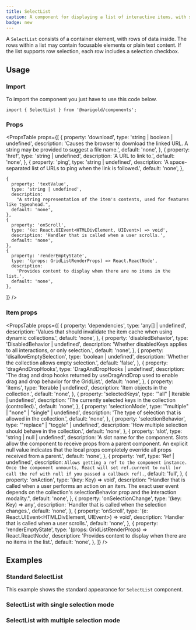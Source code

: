 ```yaml
---
title: SelectList
caption: A component for displaying a list of interactive items, with support for keyboard navigation, single or multiple selection, and row actions.
badge: new
---
```


A `SelectList` consists of a container element, with rows of data inside. The rows within a list may contain focusable elements or plain text content. If the list supports row selection, each row includes a selection checkbox.

## Usage

### Import

To import the component you just have to use this code below.

```tsx
import { SelectList } from '@marigold/components';
```

### Props

<PropsTable
  props={[
    {
      property: 'download',
      type: 'string | boolean | undefined',
      description:
        'Causes the browser to download the linked URL. A string may be provided to suggest a file name.',
      default: 'none',
    },
    {
      property: 'href',
      type: 'string | undefined',
      description: 'A URL to link to.',
      default: 'none',
    },
    {
      property: 'ping',
      type: 'string | undefined',
      description:
        'A space-separated list of URLs to ping when the link is followed.',
      default: 'none',
    },

    {
      property: 'textValue',
      type: 'string | undefined',
      description:
        "A string representation of the item's contents, used for features like typeahead.",
      default: 'none',
    },
    {
      property: 'onScroll',
      type: '(e: React.UIEvent<HTMLDivElement, UIEvent>) => void',
      description: 'Handler that is called when a user scrolls.',
      default: 'none',
    },
    {
      property: 'renderEmptyState',
      type: '(props: GridListRenderProps) => React.ReactNode',
      description:
        'Provides content to display when there are no items in the list.',
      default: 'none',
    },

]}
/>

### Item props

<PropsTable
  props={[
    {
      property: 'dependencies',
      type: 'any[] | undefined',
      description:
        'Values that should invalidate the item cache when using dynamic collections.',
      default: 'none',
    },
    {
      property: 'disabledBehavior',
      type: 'DisabledBehavior | undefined',
      description:
        'Whether disabledKeys applies to all interactions, or only selection.',
      default: 'none',
    },
    {
      property: 'disallowEmptySelection',
      type: 'boolean | undefined',
      description: 'Whether the collection allows empty selection.',
      default: 'false',
    },
    {
      property: 'dragAndDropHooks',
      type: 'DragAndDropHooks | undefined',
      description:
        'The drag and drop hooks returned by useDragAndDrop used to enable drag and drop behavior for the GridList.',
      default: 'none',
    },
    {
      property: 'items',
      type: 'Iterable<object> | undefined',
      description: 'Item objects in the collection.',
      default: 'none',
    },
    {
      property: 'selectedKeys',
      type: '"all" | Iterable<Key> | undefined',
      description:
        'The currently selected keys in the collection (controlled).',
      default: 'none',
    },
    {
      property: 'selectionMode',
      type: '"multiple" | "none" | "single" | undefined',
      description: 'The type of selection that is allowed in the collection.',
      default: 'none',
    },
    {
      property: 'selectionBehavior',
      type: '"replace" | "toggle" | undefined',
      description: 'How multiple selection should behave in the collection.',
      default: 'none',
    },
    {
      property: 'slot',
      type: 'string | null | undefined',
      description:
        'A slot name for the component. Slots allow the component to receive props from a parent component. An explicit null value indicates that the local props completely override all props received from a parent.',
      default: 'none',
    },
    {
      property: 'ref',
      type: 'Ref<HTMLUListElement> | undefined',
      description: `Allows getting a ref to the component instance. Once the component unmounts, React will set ref.current to null (or call the ref with null if you passed a callback ref).`,
      default: 'full',
    },
    {
      property: 'onAction',
      type: '(key: Key) => void',
      description:
        "Handler that is called when a user performs an action on an item. The exact user event depends on the collection's selectionBehavior prop and the interaction modality.",
      default: 'none',
    },
    {
      property: 'onSelectionChange',
      type: '(key: Key) => any',
      description: 'Handler that is called when the selection changes.',
      default: 'none',
    },
    {
      property: 'onScroll',
      type: '(e: React.UIEvent<HTMLDivElement, UIEvent>) => void',
      description: 'Handler that is called when a user scrolls.',
      default: 'none',
    },
    {
      property: 'renderEmptyState',
      type: '(props: GridListRenderProps) => React.ReactNode',
      description:
        'Provides content to display when there are no items in the list.',
      default: 'none',
    },
  ]}
/>

## Examples

### Standard SelectList

This example shows the standard appearance for `SelectList` component.

<ComponentDemo file="./selectlist-basic.demo.tsx" />

### SelectList with single selection mode

<ComponentDemo file="./selectlist-single-selection.demo.tsx" />

### SelectList with multiple selection mode

<ComponentDemo file="./selectlist-multiple-selection.demo.tsx" />
